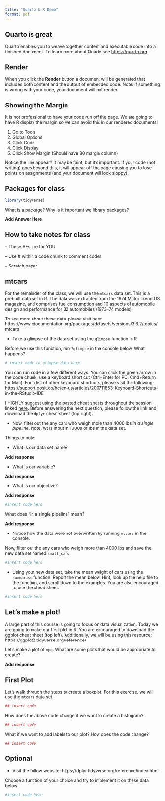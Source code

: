 ```yaml
---
title: "Quarto & R Demo"
format: pdf
---
```


## Quarto is great

Quarto enables you to weave together content and executable code into a finished document. To learn more about Quarto see <https://quarto.org>.

## Render

When you click the **Render** button a document will be generated that includes both content and the output of embedded code. Note: if something is wrong with your code, your document will not render.

## Showing the Margin 

It is not professional to have your code run off the page. We are going to have R display the margin so we can avoid this in our rendered documents! 

1. Go to Tools 
2. Global Options 
3. Click Code
4. Click Display 
5. Click Show Margin (Should have 80 margin column)

Notice the line appear? It may be faint, but it's important. If your code (not writing) goes beyond this, it will appear off the page causing you to lose points on assignments (and your document will look sloppy).

## Packages for class

```r
library(tidyverse)
```


What is a package? Why is it important we library packages? 

**Add Answer Here**

## How to take notes for class 

-- These AEs are for YOU 

-- Use # within a code chunk to comment codes

-- Scratch paper

## mtcars

For the remainder of the class, we will use the `mtcars` data set. This is a prebuilt data set in R. The data was extracted from the 1974 Motor Trend US magazine, and comprises fuel consumption and 10 aspects of automobile design and performance for 32 automobiles (1973--74 models).

To see more about these data, please visit here: https://www.rdocumentation.org/packages/datasets/versions/3.6.2/topics/mtcars

-   Take a glimpse of the data set using the `glimpse` function in R

Before we use this function, run `?glimpse` in the console below. What happens?

```r

# insert code to glimpse data here

```

You can run code in a few different ways. You can click the green arrow in the code chunk; use a keyboard short cut (Ctrl+Enter for PC; Cmd+Return for Mac). For a list of other keyboard shortcuts, please visit the following: https://support.posit.co/hc/en-us/articles/200711853-Keyboard-Shortcuts-in-the-RStudio-IDE



I HIGHLY suggest using the posted cheat sheets throughout the session linked [here](https://sta199-summer-1.github.io/computing-cheatsheets.html). Before answering the next question, please follow the link and download the `dplyr` cheat sheet (top right). 


-   Now, filter out the any cars who weigh more than 4000 lbs *in a single pipeline*. Note, wt is input in 1000s of lbs in the data set.

Things to note: 

- What is our data set name?

**Add response**

- What is our variable?

**Add response**

- What is our objective?

**Add response**

```r

#insert code here

```


What does "in a single pipeline" mean? 

**Add response**


-   Notice how the data were not overwritten by running `mtcars` in the console.

Now, filter out the any cars who weigh more than 4000 lbs and save the new data set named `small_cars`.

```r

#insert code here

```

-   Using your new data set, take the mean weight of cars using the `summarise` function. Report the mean below. Hint, look up the help file to the function, and scroll down to the examples. You are also encouraged to use the cheat sheet.

```r

#insert code here

```


## Let's make a plot!

A large part of this course is going to focus on data visualization. Today we are going to make our first plot in R. You are encouraged to download the ggplot cheat sheet (top left). Additionally, we will be using this resource: https://ggplot2.tidyverse.org/reference/

Let's make a plot of `mpg`. What are some plots that would be appropriate to create? 

**Add response**


## First Plot 

Let's walk through the steps to create a boxplot. For this exercise, we will use the `mtcars` data set.

```r

## insert code

```


How does the above code change if we want to create a histogram? 


```r

## insert code

```


What if we want to add labels to our plot? How does the code change? 


```r

## insert code 

```


## Optional

-   Visit the follow website: https://dplyr.tidyverse.org/reference/index.html

Choose a function of your choice and try to implement it on these data below

```r

#insert code here

```
